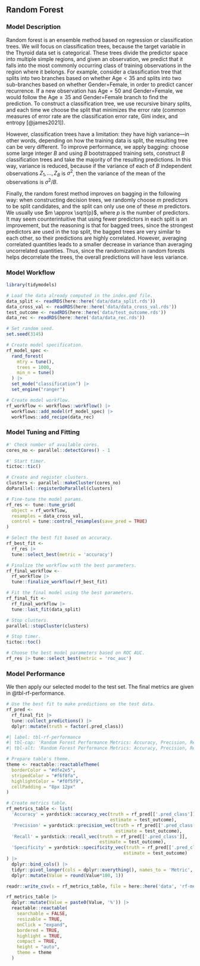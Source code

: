 ## Random Forest

### Model Description

Random forest is an ensemble method based on regression or classification trees. We will focus on classification trees, because the target variable in the Thyroid data set is categorical. These trees divide the predictor space into multiple simple regions, and given an observation, we predict that it falls into the most commonly occurring class of training observations in the region where it belongs. For example, consider a classification tree that splits into two branches based on whether $\text{Age}<35$ and splits into two sub-branches based on whether $\text{Gender=Female}$, in order to predict cancer recurrence. If a new observation has $\text{Age}=50$ and $\text{Gender=Female}$, we would follow the $\text{Age}\ge35$ and $\text{Gender=Female}$ branch to find the prediction. To construct a classification tree, we use recursive binary splits, and each time we choose the split that minimizes the error rate (common measures of error rate are the classification error rate, Gini index, and entropy [@james2021]).

However, classification trees have a limitation: they have high variance—in other words, depending on how the training data is split, the resulting tree can be very different. To improve performance, we apply bagging: choose some large integer $B$ and using $B$ bootstrapped training sets, construct $B$ classification trees and take the majority of the resulting predictions. In this way, variance is reduced, because if the variance of each of $B$ independent observations $Z_1, \dots, Z_B$ is $\sigma^2$, then the variance of the mean of the observations is $\sigma^2/B$.

Finally, the random forest method improves on bagging in the following way: when constructing decision trees, we randomly choose $m$ predictors to be split candidates, and the split can only use one of these $m$ predictors. We usually use $m \approx \sqrt{p}$, where $p$ is the number of predictors. It may seem counterintuitive that using fewer predictors in each split is an improvement, but the reasoning is that for bagged trees, since the strongest predictors are used in the top split, the bagged trees are very similar to each other, so their predictions are highly correlated. However, averaging correlated quantities leads to a smaller decrease in variance than averaging uncorrelated quantities. Thus, since the randomization in random forests helps decorrelate the trees, the overall predictions will have less variance.

### Model Workflow

```r

library(tidymodels)

# Load the data already computed in the index.qmd file.
data_split <- readRDS(here::here('data/data_split.rds'))
data_cross_val <- readRDS(here::here('data/data_cross_val.rds'))
test_outcome <- readRDS(here::here('data/test_outcome.rds'))
data_rec <- readRDS(here::here('data/data_rec.rds'))

# Set random seed.
set.seed(3145)

```

```r

# Create model specification.
rf_model_spec <- 
  rand_forest(
    mtry = tune(),
    trees = 1000,
    min_n = tune()
  ) |>
  set_mode("classification") |>
  set_engine("ranger")

# Create model workflow.
rf_workflow <- workflows::workflow() |>
  workflows::add_model(rf_model_spec) |>
  workflows::add_recipe(data_rec)

```

### Model Tuning and Fitting

```r

#' Check number of available cores.
cores_no <- parallel::detectCores() - 1

#' Start timer.
tictoc::tic()

# Create and register clusters.
clusters <- parallel::makeCluster(cores_no)
doParallel::registerDoParallel(clusters)

# Fine-tune the model params.
rf_res <- tune::tune_grid(
  object = rf_workflow,
  resamples = data_cross_val,
  control = tune::control_resamples(save_pred = TRUE)
)

# Select the best fit based on accuracy.
rf_best_fit <- 
  rf_res |> 
  tune::select_best(metric = 'accuracy')

# Finalize the workflow with the best parameters.
rf_final_workflow <- 
  rf_workflow |>
  tune::finalize_workflow(rf_best_fit)

# Fit the final model using the best parameters.
rf_final_fit <- 
  rf_final_workflow |> 
  tune::last_fit(data_split)

# Stop clusters.
parallel::stopCluster(clusters)

# Stop timer.
tictoc::toc()

# Choose the best model parameters based on ROC AUC.
rf_res |> tune::select_best(metric = 'roc_auc')

```

### Model Performance

We then apply our selected model to the test set. The final metrics are given in @tbl-rf-performance.

```r

# Use the best fit to make predictions on the test data.
rf_pred <- 
  rf_final_fit |> 
  tune::collect_predictions() |>
  dplyr::mutate(truth = factor(.pred_class))

```

```r
#| label: tbl-rf-performance
#| tbl-cap: 'Random Forest Performance Metrics: Accuracy, Precision, Recall, and Specificity.'
#| tbl-alt: 'Random Forest Performance Metrics: Accuracy, Precision, Recall, and Specificity.'

# Prepare table's theme.
theme <- reactable::reactableTheme(
  borderColor = "#dfe2e5",
  stripedColor = "#f6f8fa", 
  highlightColor = "#f0f5f9",
  cellPadding = "8px 12px"
)

# Create metrics table.
rf_metrics_table <- list(
  'Accuracy' = yardstick::accuracy_vec(truth = rf_pred[['.pred_class']],
                                       estimate = test_outcome),
  'Precision' = yardstick::precision_vec(truth = rf_pred[['.pred_class']],
                                         estimate = test_outcome),
  'Recall' = yardstick::recall_vec(truth = rf_pred[['.pred_class']],
                                   estimate = test_outcome),
  'Specificity' = yardstick::specificity_vec(truth = rf_pred[['.pred_class']],
                                            estimate = test_outcome)
) |>
  dplyr::bind_cols() |>
  tidyr::pivot_longer(cols = dplyr::everything(), names_to = 'Metric', values_to = 'Value') |>
  dplyr::mutate(Value = round(Value*100, 1))

readr::write_csv(x = rf_metrics_table, file = here::here('data', 'rf-metrics.csv'))

rf_metrics_table |>
  dplyr::mutate(Value = paste0(Value, '%')) |>
  reactable::reactable(
    searchable = FALSE, 
    resizable = TRUE,
    onClick = "expand",
    bordered = TRUE,
    highlight = TRUE, 
    compact = TRUE,
    height = "auto",
    theme = theme
  )

```
